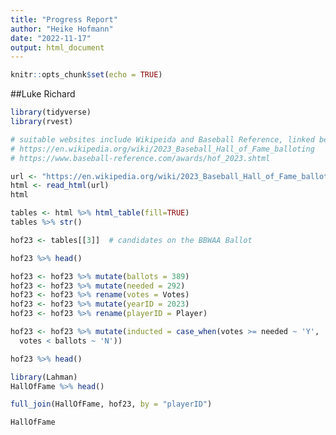 ```yaml
---
title: "Progress Report"
author: "Heike Hofmann"
date: "2022-11-17"
output: html_document
---
```


```r
knitr::opts_chunk$set(echo = TRUE)
```

##Luke Richard


```r
library(tidyverse)
library(rvest)

# suitable websites include Wikipeida and Baseball Reference, linked below
# https://en.wikipedia.org/wiki/2023_Baseball_Hall_of_Fame_balloting
# https://www.baseball-reference.com/awards/hof_2023.shtml

url <- "https://en.wikipedia.org/wiki/2023_Baseball_Hall_of_Fame_balloting"
html <- read_html(url)
html

tables <- html %>% html_table(fill=TRUE)
tables %>% str()

hof23 <- tables[[3]]  # candidates on the BBWAA Ballot

hof23 %>% head()

hof23 <- hof23 %>% mutate(ballots = 389)
hof23 <- hof23 %>% mutate(needed = 292)
hof23 <- hof23 %>% rename(votes = Votes)
hof23 <- hof23 %>% mutate(yearID = 2023)
hof23 <- hof23 %>% rename(playerID = Player)

hof23 <- hof23 %>% mutate(inducted = case_when(votes >= needed ~ 'Y',
  votes < ballots ~ 'N'))

hof23 %>% head()

library(Lahman)
HallOfFame %>% head()

full_join(HallOfFame, hof23, by = "playerID")

HallOfFame
```
